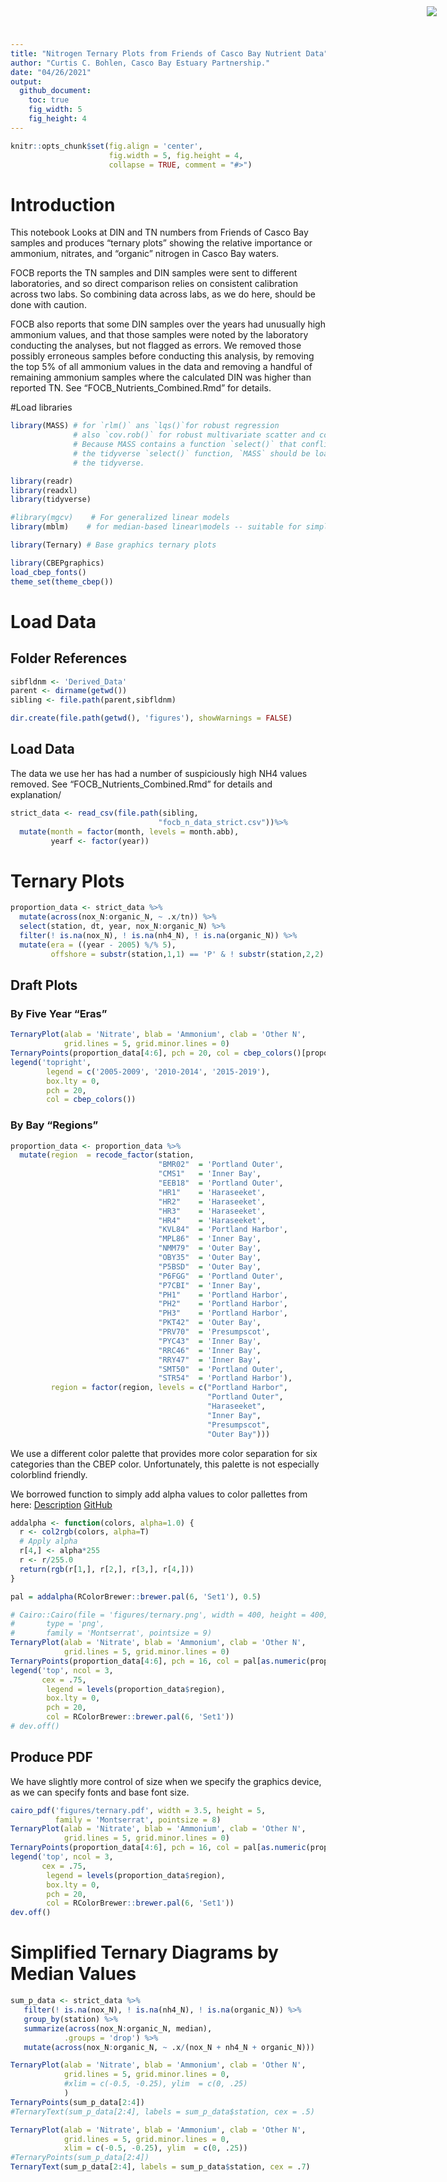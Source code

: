 ```yaml
---
title: "Nitrogen Ternary Plots from Friends of Casco Bay Nutrient Data"
author: "Curtis C. Bohlen, Casco Bay Estuary Partnership."
date: "04/26/2021"
output:
  github_document:
    toc: true
    fig_width: 5
    fig_height: 4
---
```


<img
    src="https://www.cascobayestuary.org/wp-content/uploads/2014/04/logo_sm.jpg"
    style="position:absolute;top:10px;right:50px;" />

```r
knitr::opts_chunk$set(fig.align = 'center',
                      fig.width = 5, fig.height = 4,
                      collapse = TRUE, comment = "#>")
```

# Introduction
This notebook Looks at DIN and TN numbers from Friends of Casco Bay samples
and produces "ternary plots" showing the relative importance or ammonium, 
nitrates, and "organic" nitrogen in Casco Bay waters.

FOCB reports the TN samples and DIN samples were sent to different laboratories,
and so direct comparison relies on consistent calibration across two labs.
So combining data across labs, as we do here, should be done with caution.

FOCB also reports that some DIN samples over the years had unusually high
ammonium values, and that those samples were noted by the laboratory conducting
the analyses, but not flagged as errors.  We removed those possibly erroneous 
samples before conducting this analysis, by removing the top 5% of all ammonium 
values in the data and removing a handful of remaining ammonium samples where 
the calculated DIN was higher than reported TN.  See 
"FOCB_Nutrients_Combined.Rmd" for details.

#Load libraries
```r
library(MASS) # for `rlm()` ans `lqs()`for robust regression
              # also `cov.rob()` for robust multivariate scatter and covariance.
              # Because MASS contains a function `select()` that conflicts with
              # the tidyverse `select()` function, `MASS` should be loaded before
              # the tidyverse.

library(readr)
library(readxl)
library(tidyverse)

#library(mgcv)    # For generalized linear models
library(mblm)    # for median-based linear\models -- suitable for simple robust methods.

library(Ternary) # Base graphics ternary plots

library(CBEPgraphics)
load_cbep_fonts()
theme_set(theme_cbep())
```

# Load Data
## Folder References
```r
sibfldnm <- 'Derived_Data'
parent <- dirname(getwd())
sibling <- file.path(parent,sibfldnm)

dir.create(file.path(getwd(), 'figures'), showWarnings = FALSE)
```

## Load Data
The data we use her has had a number of suspiciously high NH4 values removed.
See "FOCB_Nutrients_Combined.Rmd" for details and explanation/
```r
strict_data <- read_csv(file.path(sibling, 
                                 "focb_n_data_strict.csv"))%>%
  mutate(month = factor(month, levels = month.abb),
         yearf <- factor(year))
```

# Ternary Plots
```r
proportion_data <- strict_data %>%
  mutate(across(nox_N:organic_N, ~ .x/tn)) %>%
  select(station, dt, year, nox_N:organic_N) %>%
  filter(! is.na(nox_N), ! is.na(nh4_N), ! is.na(organic_N)) %>%
  mutate(era = ((year - 2005) %/% 5),
         offshore = substr(station,1,1) == 'P' & ! substr(station,2,2) == 'H')
```

## Draft Plots
### By Five Year "Eras"
```r
TernaryPlot(alab = 'Nitrate', blab = 'Ammonium', clab = 'Other N',
            grid.lines = 5, grid.minor.lines = 0)
TernaryPoints(proportion_data[4:6], pch = 20, col = cbep_colors()[proportion_data$era + 1])
legend('topright', 
        legend = c('2005-2009', '2010-2014', '2015-2019'),
        box.lty = 0,
        pch = 20,
        col = cbep_colors())
```

### By Bay "Regions"
```r
proportion_data <- proportion_data %>%
  mutate(region  = recode_factor(station, 
                                 "BMR02"  = 'Portland Outer',
                                 "CMS1"   = 'Inner Bay',
                                 "EEB18"  = 'Portland Outer',
                                 "HR1"    = 'Haraseeket',
                                 "HR2"    = 'Haraseeket',
                                 "HR3"    = 'Haraseeket',
                                 "HR4"    = 'Haraseeket',
                                 "KVL84"  = 'Portland Harbor',
                                 "MPL86"  = 'Inner Bay',
                                 "NMM79"  = 'Outer Bay',
                                 "OBY35"  = 'Outer Bay',
                                 "P5BSD"  = 'Outer Bay',
                                 "P6FGG"  = 'Portland Outer',
                                 "P7CBI"  = 'Inner Bay',
                                 "PH1"    = 'Portland Harbor',
                                 "PH2"    = 'Portland Harbor',
                                 "PH3"    = 'Portland Harbor',
                                 "PKT42"  = 'Outer Bay',
                                 "PRV70"  = 'Presumpscot',
                                 "PYC43"  = 'Inner Bay',
                                 "RRC46"  = 'Inner Bay',
                                 "RRY47"  = 'Inner Bay',
                                 "SMT50"  = 'Portland Outer',
                                 "STR54"  = 'Portland Harbor'),
         region = factor(region, levels = c("Portland Harbor",
                                            "Portland Outer",
                                            "Haraseeket",
                                            "Inner Bay",
                                            "Presumpscot",
                                            "Outer Bay")))
```

We use a different color palette that provides more color separation for
six categories than the CBEP color.  Unfortunately, this palette is not
especially colorblind friendly.

We borrowed function to simply add alpha values to color pallettes from here:
[Description](https://www.r-bloggers.com/2014/03/colorramppalettealpha-and-addalpha-helper-functions-for-adding-transparency-to-colors-in-r/)
[GitHub](https://github.com/mylesmharrison/colorRampPaletteAlpha/blob/master/colorRampPaletteAlpha.R)

```r
addalpha <- function(colors, alpha=1.0) {
  r <- col2rgb(colors, alpha=T)
  # Apply alpha
  r[4,] <- alpha*255
  r <- r/255.0
  return(rgb(r[1,], r[2,], r[3,], r[4,]))
}
```

```r
pal = addalpha(RColorBrewer::brewer.pal(6, 'Set1'), 0.5)

# Cairo::Cairo(file = 'figures/ternary.png', width = 400, height = 400,
#       type = 'png',
#       family = 'Montserrat', pointsize = 9)
TernaryPlot(alab = 'Nitrate', blab = 'Ammonium', clab = 'Other N',
            grid.lines = 5, grid.minor.lines = 0)
TernaryPoints(proportion_data[4:6], pch = 16, col = pal[as.numeric(proportion_data$region)])
legend('top', ncol = 3,
       cex = .75,
        legend = levels(proportion_data$region),
        box.lty = 0,
        pch = 20,
        col = RColorBrewer::brewer.pal(6, 'Set1'))
# dev.off()
```

## Produce PDF
We have slightly more control of size when we specify the graphics 
device, as we can specify fonts and base font size.
```r
cairo_pdf('figures/ternary.pdf', width = 3.5, height = 5,
          family = 'Montserrat', pointsize = 8)
TernaryPlot(alab = 'Nitrate', blab = 'Ammonium', clab = 'Other N',
            grid.lines = 5, grid.minor.lines = 0)
TernaryPoints(proportion_data[4:6], pch = 16, col = pal[as.numeric(proportion_data$region)])
legend('top', ncol = 3,
       cex = .75,
        legend = levels(proportion_data$region),
        box.lty = 0,
        pch = 20,
        col = RColorBrewer::brewer.pal(6, 'Set1'))
dev.off()
```

# Simplified Ternary Diagrams by Median Values
```r
sum_p_data <- strict_data %>%
   filter(! is.na(nox_N), ! is.na(nh4_N), ! is.na(organic_N)) %>%
   group_by(station) %>%
   summarize(across(nox_N:organic_N, median),
            .groups = 'drop') %>%
   mutate(across(nox_N:organic_N, ~ .x/(nox_N + nh4_N + organic_N)))
```


```r
TernaryPlot(alab = 'Nitrate', blab = 'Ammonium', clab = 'Other N',
            grid.lines = 5, grid.minor.lines = 0,
            #xlim = c(-0.5, -0.25), ylim  = c(0, .25)
            )
TernaryPoints(sum_p_data[2:4])
#TernaryText(sum_p_data[2:4], labels = sum_p_data$station, cex = .5)
```

```r
TernaryPlot(alab = 'Nitrate', blab = 'Ammonium', clab = 'Other N',
            grid.lines = 5, grid.minor.lines = 0,
            xlim = c(-0.5, -0.25), ylim  = c(0, .25))
#TernaryPoints(sum_p_data[2:4])
TernaryText(sum_p_data[2:4], labels = sum_p_data$station, cex = .7)
```

